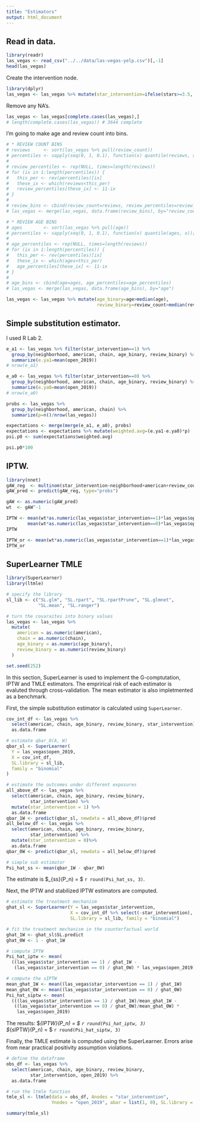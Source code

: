 ```yaml
---
title: "Estimators"
output: html_document
---
```


## Read in data.
```r
library(readr)
las_vegas <- read_csv("../../data/las-vegas-yelp.csv")[,-1]
head(las_vegas)
```

Create the intervention node.

```r
library(dplyr)
las_vegas <- las_vegas %>% mutate(star_intervention=ifelse(stars>=3.5, 1, 0))
```

Remove any NA's.
```r
las_vegas <- las_vegas[complete.cases(las_vegas),]
# length(complete.cases(las_vegas)) # 3644 complete
```

I'm going to make age and review count into bins.
```r
# * REVIEW COUNT BINS
# reviews     <- sort(las_vegas %>% pull(review_count))
# percentiles <- sapply(seq(0, 1, 0.1), function(x) quantile(reviews, x))[-1]
# 
# review_percentiles <- rep(NULL, times=length(reviews))
# for (ix in 1:length(percentiles)) {
#   this_per <- rev(percentiles)[ix]
#   these_ix <- which(reviews<this_per)
#   review_percentiles[these_ix] <- 11-ix
# }
# 
# review_bins <- cbind(review_count=reviews, review_percentiles=review_percentiles)
# las_vegas <- merge(las_vegas, data.frame(review_bins), by="review_count")
```

```r
# * REVIEW AGE BINS
# ages        <- sort(las_vegas %>% pull(age))
# percentiles <- sapply(seq(0, 1, 0.1), function(x) quantile(ages, x))[-1]
# 
# age_percentiles <- rep(NULL, times=length(reviews))
# for (ix in 1:length(percentiles)) {
#   this_per <- rev(percentiles)[ix]
#   these_ix <- which(ages<this_per)
#   age_percentiles[these_ix] <- 11-ix
# }
# 
# age_bins <- cbind(age=ages, age_percentiles=age_percentiles)
# las_vegas <- merge(las_vegas, data.frame(age_bins), by="age")
```


```r
las_vegas <- las_vegas %>% mutate(age_binary=age>median(age),
                                  review_binary=review_count>median(review_count))
```

## Simple substitution estimator.
I used R Lab 2.
```r
e_a1 <- las_vegas %>% filter(star_intervention==1) %>%
  group_by(neighborhood, american, chain, age_binary, review_binary) %>%
  summarize(e.ya1=mean(open_2019))
# nrow(e_a1)

e_a0 <- las_vegas %>% filter(star_intervention==0) %>%
  group_by(neighborhood, american, chain, age_binary, review_binary) %>%
  summarize(e.ya0=mean(open_2019))
# nrow(e_a0)

probs <- las_vegas %>% 
  group_by(neighborhood, american, chain) %>% 
  summarize(p=n()/nrow(las_vegas))

expectations <- merge(merge(e_a1, e_a0), probs)
expectations <- expectations %>% mutate(weighted.avg=(e.ya1-e.ya0)*p)
psi.p0 <- sum(expectations$weighted.avg)

psi.p0*100
```

## IPTW.
```r
library(nnet)
gAW_reg  <- multinom(star_intervention~neighborhood+american+review_count+age, data=las_vegas)
gAW_pred <- predict(gAW_reg, type="probs")

gAW <- as.numeric(gAW_pred)
wt  <- gAW^-1

IPTW <- mean(wt*as.numeric(las_vegas$star_intervention==1)*las_vegas$open_2019) -
        mean(wt*as.numeric(las_vegas$star_intervention==0)*las_vegas$open_2019)
IPTW
```

```r
IPTW_or <- mean(wt*as.numeric(las_vegas$star_intervention==1)*las_vegas$open_2019) / mean( wt*as.numeric(las_vegas$star_intervention==1)) - mean(wt*as.numeric(las_vegas$star_intervention==0)*las_vegas$open_2019) / mean( wt*as.numeric(las_vegas$star_intervention==0))
IPTW_or
```

## SuperLearner TMLE

```r
library(SuperLearner)
library(ltmle)

# specify the library
sl_lib <- c("SL.glm", "SL.rpart", "SL.rpartPrune", "SL.glmnet",
            "SL.mean", "SL.ranger")

# turn the covaraites into binary values
las_vegas <- las_vegas %>%
  mutate(
    american = as.numeric(american),
    chain = as.numeric(chain),
    age_binary = as.numeric(age_binary),
    review_binary = as.numeric(review_binary)
  )

set.seed(252)
```


In this section, SuperLearner is used to implement the G-comptutation, IPTW and
TMLE estimators. The emprirical risk of each estimator is evaluted through 
cross-validation. The mean estimator is also impletmented as a benchmark.

First, the simple substitution estimator is calculated using `SuperLearner`.
```r
cov_int_df <- las_vegas %>% 
  select(american, chain, age_binary, review_binary, star_intervention) %>%
  as.data.frame

# estimate qbar_0(A, W)
qbar_sl <- SuperLearner(
  Y = las_vegas$open_2019,
  X = cov_int_df,
  SL.library = sl_lib,
  family = "binomial"
)

# estimate the outcomes under different exposures
all_above_df <- las_vegas %>%
  select(american, chain, age_binary, review_binary,
         star_intervention) %>%
  mutate(star_intervention = 1) %>%
  as.data.frame
qbar_1W <- predict(qbar_sl, newdata = all_above_df)$pred
all_below_df <- las_vegas %>%
  select(american, chain, age_binary, review_binary,
         star_intervention) %>%
  mutate(star_intervention = 0)%>%
  as.data.frame
qbar_0W <- predict(qbar_sl, newdata = all_below_df)$pred

# simple sub estimator
Psi_hat_ss <- mean(qbar_1W - qbar_0W)
```
The estimate is $\hat{\Psi}_{ss}(P_n) = $ `r round(Psi_hat_ss, 3)`.

Next, the IPTW and stabilized IPTW estimators are computed. 
```r
# estimate the treatment mechanism
ghat_sl <- SuperLearner(Y = las_vegas$star_intervention,
                        X = cov_int_df %>% select(-star_intervention),
                        SL.library = sl_lib, family = "binomial")

# fit the treatment mechanism in the counterfactual world
ghat_1W <- ghat_sl$SL.predict
ghat_0W <- 1 - ghat_1W

# compute IPTW
Psi_hat_iptw <- mean(
  ((las_vegas$star_intervention == 1) / ghat_1W - 
   (las_vegas$star_intervention == 0) / ghat_0W) * las_vegas$open_2019)

# compute the sIPTW
mean_ghat_1W <- mean((las_vegas$star_intervention == 1) / ghat_1W)
mean_ghat_0W <- mean((las_vegas$star_intervention == 0) / ghat_0W)
Psi_hat_siptw <- mean(
  (((las_vegas$star_intervention == 1) / ghat_1W)/mean_ghat_1W - 
   ((las_vegas$star_intervention == 0) / ghat_0W)/mean_ghat_0W) *
    las_vegas$open_2019)
```

The results:
$\hat{\Psi}_{IPTW}(P_n) = $ `r round(Psi_hat_iptw, 3)`  
$\hat{\Psi}_{sIPTW}(P_n) = $ `r round(Psi_hat_siptw, 3)`

Finally, the TMLE estimate is computed using the SuperLearner. Errors arise from
near practical positivity assumption violations.
```r
# define the dataframe
obs_df <- las_vegas %>% 
  select(american, chain, age_binary, review_binary,
         star_intervention, open_2019) %>%
  as.data.frame

# run the ltmle function
tmle_sl <- ltmle(data = obs_df, Anodes = "star_intervention",
                 Ynodes = "open_2019", abar = list(1, 0), SL.library = sl_lib)

summary(tmle_sl)
```